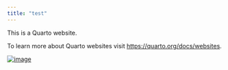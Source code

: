 ```yaml
---
title: "test"
---
```


This is a Quarto website.

To learn more about Quarto websites visit <https://quarto.org/docs/websites>.

[![image](https://studiolab.sagemaker.aws/studiolab.svg)](https://studiolab.sagemaker.aws/import/github/GMoncrieff/TNC-AWS-training-2024/blob/main/test.ipynb)
